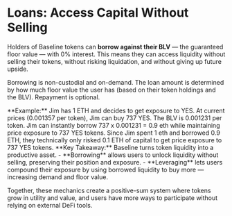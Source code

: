 
# Loans: Access Capital Without Selling 

Holders of Baseline tokens can **borrow against their BLV** — the guaranteed floor value — with 0% interest. 
This means they can access liquidity without selling their tokens, without risking liquidation, and without 
giving up future upside.

Borrowing is non-custodial and on-demand. The loan amount is determined by how much floor value the user 
has (based on their token holdings and the BLV). Repayment is optional.

<Callout type="info" emoji="" >
**Example:**
Jim has 1 ETH and decides to get exposure to YES. At current prices (0.001357 per token), Jim can buy 737 YES.
The BLV is 0.001231 per token. Jim can instantly borrow 737 x 0.001231 = 0.9 eth while maintaining price 
exposure to 737 YES tokens. Since Jim spent 1 eth and borrowed 0.9 ETH, they technically only risked 0.1 ETH 
of capital to get price exposure to 737 YES tokens.
</Callout>

<Callout type="info" emoji="💡">
**Key Takeaway:** Baseline turns token liquidity into a productive asset.
- **Borrowing** allows users to unlock liquidity without selling, preserving their position and exposure.
- **Leveraging** lets users compound their exposure by using borrowed liquidity to buy more — increasing demand and floor value.

Together, these mechanics create a positive-sum system where tokens grow in utility and value, and users have 
more ways to participate without relying on external DeFi tools.
</Callout>